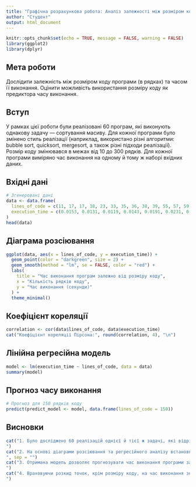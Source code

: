 ```yaml
---
title: "Графічна розрахункова робота: Аналіз залежності між розміром коду програми та часом її виконання"
author: "Студент"
output: html_document
---
```


```r
knitr::opts_chunk$set(echo = TRUE, message = FALSE, warning = FALSE)
library(ggplot2)
library(dplyr)
```

## Мета роботи

Дослідити залежність між розміром коду програми (в рядках) та часом її виконання. Оцінити можливість використання розміру коду як предиктора часу виконання.

## Вступ

У рамках цієї роботи були реалізовані 60 програм, які виконують однакову задачу — сортування масиву. Для кожної програми було змінено стиль реалізації (наприклад, використано різні алгоритми: bubble sort, quicksort, mergesort, а також різні підходи реалізації). Розмір коду змінювався в межах від 10 до 300 рядків. Для кожної програми виміряно час виконання на одному й тому ж наборі вхідних даних.

## Вхідні дані

```r
# Згенеровані дані
data <- data.frame(
  lines_of_code = c(11, 17, 17, 18, 23, 33, 35, 36, 38, 39, 55, 57, 59, 67, 70, 73, 73, 74, 76, 77, 87, 89, 90, 93, 107, 108, 115, 117, 119, 120, 132, 156, 165, 168, 170, 177, 180, 185, 186, 189, 194, 195, 197, 198, 206, 212, 214, 221, 221, 223, 243, 244, 244, 250, 255, 259, 268, 281, 287, 292),
  execution_time = c(0.0153, 0.0131, 0.0119, 0.0143, 0.0191, 0.0231, 0.0159, 0.0135, 0.0187, 0.0185, 0.0257, 0.0376, 0.0376, 0.0332, 0.0398, 0.0374, 0.0452, 0.0389, 0.037, 0.0372, 0.0469, 0.0434, 0.0488, 0.055, 0.0545, 0.0523, 0.0675, 0.0611, 0.0559, 0.0557, 0.0626, 0.0824, 0.0894, 0.0853, 0.081, 0.0892, 0.0999, 0.0954, 0.1026, 0.1024, 0.0922, 0.1033, 0.1037, 0.1021, 0.102, 0.1106, 0.1037, 0.112, 0.1123, 0.1208, 0.1296, 0.121, 0.1245, 0.1227, 0.1362, 0.1376, 0.1335, 0.1451, 0.1476, 0.1433)
)
head(data)
```

## Діаграма розсіювання

```r
ggplot(data, aes(x = lines_of_code, y = execution_time)) +
  geom_point(color = "darkgreen", size = 2) +
  geom_smooth(method = "lm", se = FALSE, color = "red") +
  labs(
    title = "Час виконання програм залежно від розміру коду",
    x = "Кількість рядків коду",
    y = "Час виконання (секунди)"
  ) +
  theme_minimal()
```

## Коефіцієнт кореляції

```r
correlation <- cor(data$lines_of_code, data$execution_time)
cat("Коефіцієнт кореляції Пірсона:", round(correlation, 4), "\n")
```

## Лінійна регресійна модель

```r
model <- lm(execution_time ~ lines_of_code, data = data)
summary(model)
```

## Прогноз часу виконання

```r
# Прогноз для 150 рядків коду
predict(predict_model <- model, data.frame(lines_of_code = 150))
```

## Висновки

```r
cat("1. Було досліджено 60 реалізацій однієї й тієї ж задачі, які відрізняються за обсягом коду.
")
cat("2. На основі діаграми розсіювання та регресійного аналізу встановлено, що між розміром коду та часом виконання існує ", if (abs(correlation) > 0.7) "сильна", else if (abs(correlation) > 0.3) "помірна", else "слабка або відсутня", " лінійна залежність.
", sep = "")
cat("3. Отримана модель дозволяє прогнозувати час виконання програми за її обсягом.
")
cat("4. Враховуючи розкид точок, крім розміру коду, на час виконання значно впливають алгоритмічна складність і внутрішня реалізація.
")
```
